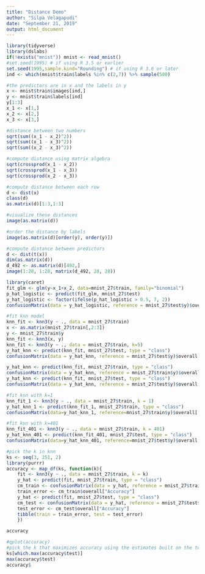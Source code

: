```yaml
---
title: "Distance Demo"
author: "Silpa Velagapudi"
date: "September 21, 2019"
output: html_document
---
```

```r
library(tidyverse)
library(dslabs)
if(!exists("mnist")) mnist <- read_mnist()
#set.seed(1995) # if using R 3.5 or earlier
set.seed(1995,sample.kind="Rounding") # if using R 3.6 or later
ind <- which(mnist$train$labels %in% c(2,7)) %>% sample(500)


```

```r
#the predictors are in x and the labels in y
x <- mnist$train$images[ind,]
y <- mnist$train$labels[ind]
y[1:3]
x_1 <- x[1,]
x_2 <- x[2,]
x_3 <- x[3,]


```

```r
#distance between two numbers
sqrt(sum((x_1 - x_2)^2))
sqrt(sum((x_1 - x_3)^2))
sqrt(sum((x_2 - x_3)^2))


```

```r
#compute distance using matrix algebra
sqrt(crossprod(x_1 - x_2))
sqrt(crossprod(x_1 - x_3))
sqrt(crossprod(x_2 - x_3))


```

```r
#compute distance between each row
d <- dist(x)
class(d)
as.matrix(d)[1:3,1:3]


```

```r
#visualize these distances
image(as.matrix(d))


```

```r
#order the distance by labels
image(as.matrix(d)[order(y), order(y)])


```


```r
#compute distance between predictors
d <- dist(t(x))
dim(as.matrix(d))
d_492 <- as.matrix(d)[492,]
image(1:28, 1:28, matrix(d_492, 28, 28))
```

```r
library(caret)
fit_glm <- glm(y~x_1+x_2, data=mnist_27$train, family="binomial")
p_hat_logistic <- predict(fit_glm, mnist_27$test)
y_hat_logistic <- factor(ifelse(p_hat_logistic > 0.5, 7, 2))
confusionMatrix(data = y_hat_logistic, reference = mnist_27$test$y)$overall[1]


```

```r
#fit knn model
knn_fit <- knn3(y ~ ., data = mnist_27$train)
x <- as.matrix(mnist_27$train[,2:3])
y <- mnist_27$train$y
knn_fit <- knn3(x, y)
knn_fit <- knn3(y ~ ., data = mnist_27$train, k=5)
y_hat_knn <- predict(knn_fit, mnist_27$test, type = "class")
confusionMatrix(data = y_hat_knn, reference = mnist_27$test$y)$overall["Accuracy"]
```

```r
y_hat_knn <- predict(knn_fit, mnist_27$train, type = "class")
confusionMatrix(data = y_hat_knn, reference = mnist_27$train$y)$overall["Accuracy"] 
y_hat_knn <- predict(knn_fit, mnist_27$test, type = "class")
confusionMatrix(data = y_hat_knn, reference = mnist_27$test$y)$overall["Accuracy"]


```

```r
#fit knn with k=1
knn_fit_1 <- knn3(y ~ ., data = mnist_27$train, k = 1)
y_hat_knn_1 <- predict(knn_fit_1, mnist_27$train, type = "class")
confusionMatrix(data=y_hat_knn_1, reference=mnist_27$train$y)$overall[["Accuracy"]]


```

```r
#fit knn with k=401
knn_fit_401 <- knn3(y ~ ., data = mnist_27$train, k = 401)
y_hat_knn_401 <- predict(knn_fit_401, mnist_27$test, type = "class")
confusionMatrix(data=y_hat_knn_401, reference=mnist_27$test$y)$overall["Accuracy"]


```

```r
#pick the k in knn
ks <- seq(3, 251, 2)
library(purrr)
accuracy <- map_df(ks, function(k){
    fit <- knn3(y ~ ., data = mnist_27$train, k = k)
    y_hat <- predict(fit, mnist_27$train, type = "class")
    cm_train <- confusionMatrix(data = y_hat, reference = mnist_27$train$y)
    train_error <- cm_train$overall["Accuracy"]
    y_hat <- predict(fit, mnist_27$test, type = "class")
    cm_test <- confusionMatrix(data = y_hat, reference = mnist_27$test$y)
    test_error <- cm_test$overall["Accuracy"]
    tibble(train = train_error, test = test_error)
    })

accuracy
```

```r
#qplot(accuracy)
#pick the k that maximizes accuracy using the estimates built on the test data
ks[which.max(accuracy$test)]
max(accuracy$test)
accuracy$
```

